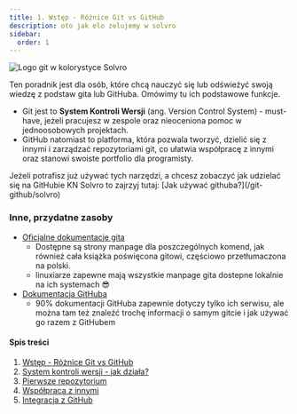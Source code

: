 ```yaml
---
title: 1. Wstęp - Różnice Git vs GitHub
description: oto jak elo zelujemy w solvro
sidebar:
  order: 1
---
```


![Logo git w kolorystyce Solvro](../../../../assets/tutorials/git-basics/solvro-git-logo.png)

Ten poradnik jest dla osób, które chcą nauczyć się lub odświeżyć swoją wiedzę z podstaw gita lub GitHuba. Omówimy tu ich podstawowe funkcje.

- Git jest to **System Kontroli Wersji** (ang. Version Control System) - must-have, jeżeli pracujesz w zespole oraz nieoceniona pomoc w jednoosobowych projektach.
- GitHub natomiast to platforma, która pozwala tworzyć, dzielić się z innymi i zarządzać repozytoriami git, co ułatwia współpracę z innymi oraz stanowi swoiste portfolio dla programisty.


<Aside type="tip" title="Disclaimer">
  Jeżeli potrafisz już używać tych narzędzi, a chcesz zobaczyć jak udzielać się
  na GitHubie KN Solvro to zajrzyj tutaj: [Jak używać
  githuba?](/git-github/solvro)
</Aside>

### Inne, przydatne zasoby

- [Oficjalne dokumentacje gita](https://git-scm.com/doc)
  - Dostępne są strony manpage dla poszczególnych komend, jak również cała książka poświęcona gitowi, częściowo przetłumaczona na polski.
  - linuxiarze zapewne mają wszystkie manpage gita dostepne lokalnie na ich systemach 😎
- [Dokumentacja GitHuba](https://docs.github.com/en/get-started)
  - 90% dokumentacji GitHuba zapewnie dotyczy tylko ich serwisu, ale można tam też znaleźć trochę informacji o samym gitcie i jak używać go razem z GitHubem

#### Spis treści

1. [Wstęp - Różnice Git vs GitHub](/git-github/intro/1-intro)
2. [System kontroli wersji - jak działa?](/git-github/intro/2-git)
3. [Pierwsze repozytorium](/git-github/intro/3-singleplayer)
4. [Współpraca z innymi](/git-github/intro/4-multiplayer)
5. [Integracja z GitHub](/git-github/intro/5-github)
